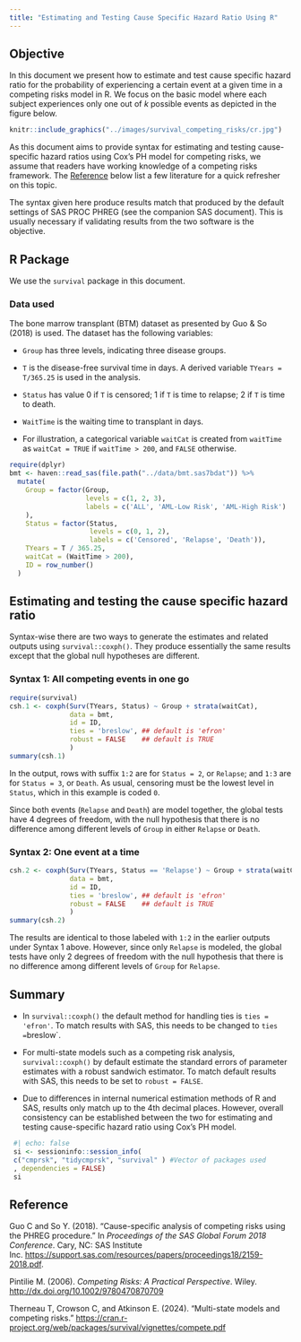 ```yaml
---
title: "Estimating and Testing Cause Specific Hazard Ratio Using R"
---
```


## Objective

In this document we present how to estimate and test cause specific hazard ratio for the probability of experiencing a certain event at a given time in a competing risks model in R. We focus on the basic model where each subject experiences only one out of *k* possible events as depicted in the figure below.

```r
knitr::include_graphics("../images/survival_competing_risks/cr.jpg")
```

As this document aims to provide syntax for estimating and testing cause-specific hazard ratios using Cox's PH model for competing risks, we assume that readers have working knowledge of a competing risks framework. The [Reference] below list a few literature for a quick refresher on this topic.

The syntax given here produce results match that produced by the default settings of SAS PROC PHREG (see the companion SAS document). This is usually necessary if validating results from the two software is the objective.

## R Package

We use the `survival` package in this document.  

### Data used

The bone marrow transplant (BTM) dataset as presented by Guo & So (2018) is used. The dataset has the following variables:

-   `Group` has three levels, indicating three disease groups.

-   `T` is the disease-free survival time in days. A derived variable `TYears = T/365.25` is used in the analysis.

-   `Status` has value 0 if `T` is censored; 1 if `T` is time to relapse; 2 if `T` is time to death.

-   `WaitTime` is the waiting time to transplant in days.

-   For illustration, a categorical variable `waitCat` is created from `waitTime` as `waitCat = TRUE` if `waitTime > 200`, and `FALSE` otherwise.

```r
require(dplyr)
bmt <- haven::read_sas(file.path("../data/bmt.sas7bdat")) %>%
  mutate(
    Group = factor(Group, 
                   levels = c(1, 2, 3), 
                   labels = c('ALL', 'AML-Low Risk', 'AML-High Risk')
    ),
    Status = factor(Status,
                    levels = c(0, 1, 2),
                    labels = c('Censored', 'Relapse', 'Death')),
    TYears = T / 365.25,
    waitCat = (WaitTime > 200),
    ID = row_number()
  )
```

## Estimating and testing the cause specific hazard ratio

Syntax-wise there are two ways to generate the estimates and related outputs using `survival::coxph()`. They produce essentially the same results except that the global null hypotheses are different.

### Syntax 1: All competing events in one go

```r
require(survival)
csh.1 <- coxph(Surv(TYears, Status) ~ Group + strata(waitCat), 
               data = bmt, 
               id = ID, 
               ties = 'breslow', ## default is 'efron'
               robust = FALSE    ## default is TRUE
               )
summary(csh.1)
```

In the output, rows with suffix `1:2` are for `Status = 2`, or `Relapse`; and `1:3` are for `Status = 3`, or `Death`. As usual, censoring must be the lowest level in `Status`, which in this example is coded `0`.

Since both events (`Relapse` and `Death`) are model together, the global tests have 4 degrees of freedom, with the null hypothesis that there is no difference among different levels of `Group` in either `Relapse` or `Death`.

### Syntax 2: One event at a time

```r
csh.2 <- coxph(Surv(TYears, Status == 'Relapse') ~ Group + strata(waitCat), 
               data = bmt, 
               id = ID, 
               ties = 'breslow', ## default is 'efron'
               robust = FALSE    ## default is TRUE
               )
summary(csh.2)
```

The results are identical to those labeled with `1:2` in the earlier outputs under Syntax 1 above. However, since only `Relapse` is modeled, the global tests have only 2 degrees of freedom with the null hypothesis that there is no difference among different levels of `Group` for `Relapse`.

## Summary

-   In `survival::coxph()` the default method for handling ties is `ties = 'efron'`. To match results with SAS, this needs to be changed to `ties = `breslow`.  

-   For multi-state models such as a competing risk analysis, `survival::coxph()` by default estimate the standard errors of parameter estimates with a robust sandwich estimator. To match default results with SAS, this needs to be set to `robust = FALSE`.  

-   Due to differences in internal numerical estimation methods of R and SAS, results only match up to the 4th decimal places. However, overall consistency can be established between the two for estimating and testing cause-specific hazard ratio using Cox's PH model.

::: {.callout-note collapse="true" title="Session Info"}
```r
 #| echo: false
 si <- sessioninfo::session_info(
 c("cmprsk", "tidycmprsk", "survival" ) #Vector of packages used 
 , dependencies = FALSE)
 si
```
:::

## Reference

Guo C and So Y. (2018). "Cause-specific analysis of competing risks using the PHREG procedure." In *Proceedings of the SAS Global Forum 2018 Conference*. Cary, NC: SAS Institute Inc. <https://support.sas.com/resources/papers/proceedings18/2159-2018.pdf>.

Pintilie M. (2006). *Competing Risks: A Practical Perspective*. Wiley. <http://dx.doi.org/10.1002/9780470870709>

Therneau T, Crowson C, and Atkinson E. (2024). "Multi-state models and competing risks." <https://cran.r-project.org/web/packages/survival/vignettes/compete.pdf>
